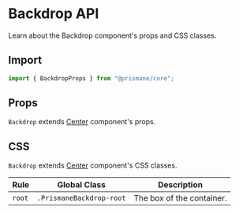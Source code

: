 # Backdrop API

Learn about the Backdrop component's props and CSS classes.

## Import

```js
import { BackdropProps } from "@prismane/core";
```

## Props

`Backdrop` extends [Center](/docs/components-api/center-api) component's props.

## CSS

`Backdrop` extends [Center](/docs/components-api/center-api) component's CSS classes.

| Rule   | Global Class             | Description               |
| ------ | ------------------------ | ------------------------- |
| `root` | `.PrismaneBackdrop-root` | The box of the container. |
